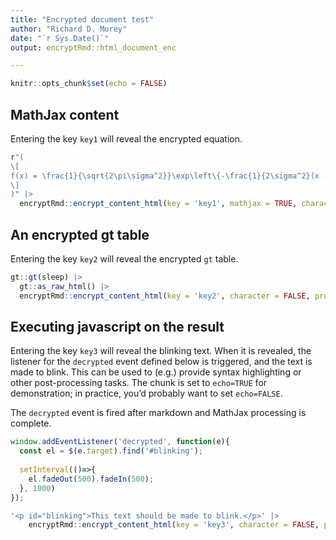 ```yaml
---
title: "Encrypted document test"
author: "Richard D. Morey"
date: "`r Sys.Date()`"
output: encryptRmd::html_document_enc

---
```


```r
knitr::opts_chunk$set(echo = FALSE)
```

## MathJax content

Entering the key `key1` will reveal the encrypted equation.

```r
r"(
\[
f(x) = \frac{1}{\sqrt{2\pi\sigma^2}}\exp\left\{-\frac{1}{2\sigma^2}(x - \mu)^2\right\}
\]
)" |>
  encryptRmd::encrypt_content_html(key = 'key1', mathjax = TRUE, character = FALSE, protect = FALSE)
```


## An encrypted gt table

Entering the key `key2` will reveal the encrypted `gt` table.

```r
gt::gt(sleep) |>
  gt::as_raw_html() |>
  encryptRmd::encrypt_content_html(key = 'key2', character = FALSE, protect = FALSE)
```

## Executing javascript on the result

Entering the key `key3` will reveal the blinking text. When it is revealed, the listener for the `decrypted` event defined below is triggered, and the text is made to blink. This can be used to (e.g.) provide syntax highlighting or other post-processing tasks. The chunk is set to `echo=TRUE` for demonstration; in practice, you'd probably want to set `echo=FALSE`.

The `decrypted` event is fired after markdown and MathJax processing is complete.


```js
window.addEventListener('decrypted', function(e){
  const el = $(e.target).find('#blinking');
  
  setInterval(()=>{
    el.fadeOut(500).fadeIn(500);
  }, 1000)
});

```


```r
'<p id="blinking">This text should be made to blink.</p>' |>
    encryptRmd::encrypt_content_html(key = 'key3', character = FALSE, protect = FALSE)
```

